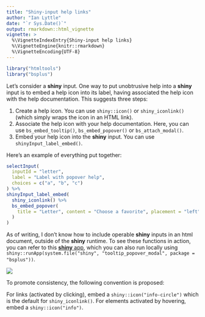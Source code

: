 ```yaml
---
title: "Shiny-input help links"
author: "Ian Lyttle"
date: "`r Sys.Date()`"
output: rmarkdown::html_vignette
vignette: >
  %\VignetteIndexEntry{Shiny-input help links}
  %\VignetteEngine{knitr::rmarkdown}
  %\VignetteEncoding{UTF-8}
---
```


```r
library("htmltools")
library("bsplus")
```

Let's consider a **shiny** input. One way to put unobtrusive help into a **shiny** input is to embed a help icon into its label, having associated the help icon with the help documentation. This suggests three steps:

1. Create a help icon. You can use `shiny::icon()` or `shiny_iconlink()` (which simply wraps the icon in an HTML link).
1. Associate the help icon with your help documentation. Here, you can use `bs_embed_tooltip()`, `bs_embed_popover()` or `bs_attach_modal()`.
1. Embed your help icon into the **shiny** input. You can use `shinyInput_label_embed()`.

Here's an example of everything put together:

```r
selectInput(
  inputId = "letter",
  label = "Label with popover help",
  choices = c("a", "b", "c")
) %>%
shinyInput_label_embed(
  shiny_iconlink() %>%
  bs_embed_popover(
    title = "Letter", content = "Choose a favorite", placement = "left"
  )
)
```

As of writing, I don't know how to include operable **shiny** inputs in an html document, outside of the **shiny** runtime. To see these functions in action, you can refer to this [**shiny** app](https://ijlyttle.shinyapps.io/tooltip_popover_modal/#), which you can also run locally using `shiny::runApp(system.file("shiny", "tooltip_popover_modal", package = "bsplus"))`.

![](img/popover.png)

To promote consistency, the following convention is proposed:

For links (activated by clicking), embed a `shiny::icon("info-circle")` which is the default for `shiny_iconlink()`. For elements activated by hovering, embed a `shiny::icon("info")`.


